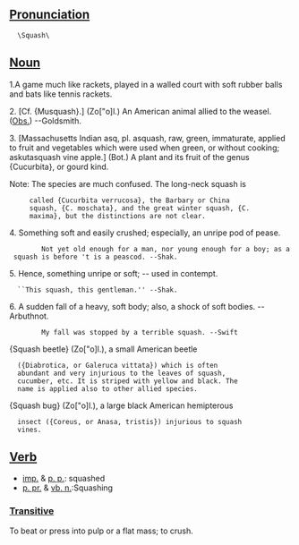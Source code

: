 ==[[Pronunciation]]==

   \Squash\

==[[Noun]]==

1.A game much like rackets, played in a walled court with soft
rubber balls and bats like tennis rackets.

2. [Cf. {Musquash}.] (Zo["o]l.) An American animal allied to the weasel. ([[Obs.]]) --Goldsmith.

3. [Massachusetts Indian asq, pl. asquash, raw, green, immaturate, applied to fruit and vegetables which were used when green, or without cooking; askutasquash vine apple.] (Bot.)
A plant and its fruit of the genus {Cucurbita}, or gourd
kind.

Note: The species are much confused. The long-neck squash is
      called {Cucurbita verrucosa}, the Barbary or China
      squash, {C. moschata}, and the great winter squash, {C.
      maxima}, but the distinctions are not clear.

4. Something soft and easily crushed; especially, an unripe pod of pease.

         Not yet old enough for a man, nor young enough for a boy; as a squash is before 't is a peascod. --Shak.

5. Hence, something unripe or soft; -- used in contempt.
   ``This squash, this gentleman.'' --Shak.

6. A sudden fall of a heavy, soft body; also, a shock of soft bodies. --Arbuthnot.

         My fall was stopped by a terrible squash. --Swift
 
{Squash beetle} (Zo["o]l.), a small American beetle
   ({Diabrotica, or Galeruca vittata}) which is often
   abundant and very injurious to the leaves of squash,
   cucumber, etc. It is striped with yellow and black. The
   name is applied also to other allied species.

{Squash bug} (Zo["o]l.), a large black American hemipterous
   insect ({Coreus, or Anasa, tristis}) injurious to squash
   vines.

==[[Verb]]==

*[[imp.]] & [[p. p.]]: squashed
*[[p. pr.]] & [[vb. n.]]:Squashing

===[[Transitive]]===

To beat or press into pulp or a flat mass; to crush.